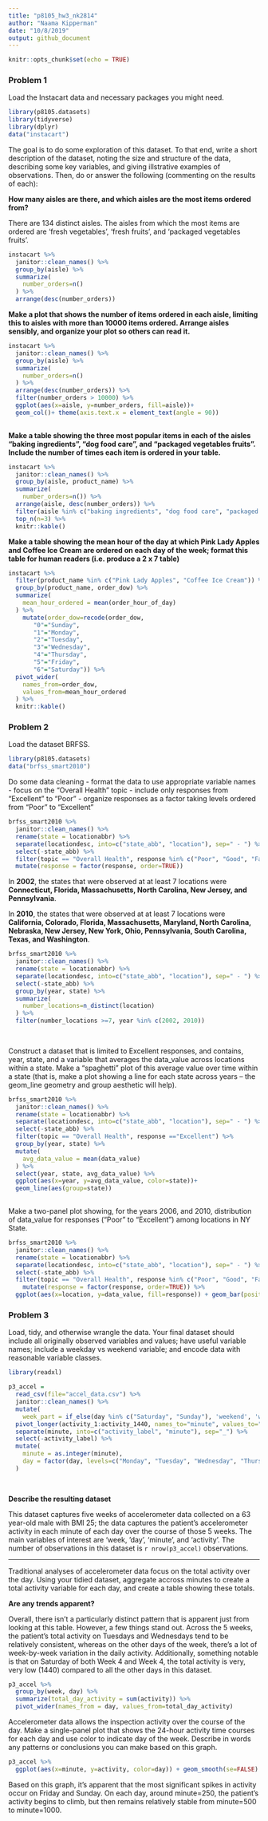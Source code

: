 ```yaml
---
title: "p8105_hw3_nk2814"
author: "Naama Kipperman"
date: "10/8/2019"
output: github_document
---
```



```r
knitr::opts_chunk$set(echo = TRUE)
```

### Problem 1 


Load the Instacart data and necessary packages you might need.
```r
library(p8105.datasets)
library(tidyverse)
library(dplyr)
data("instacart") 

```

The goal is to do some exploration of this dataset. To that end, write a short description of the dataset, noting the size and structure of the data, describing some key variables, and giving illstrative examples of observations. Then, do or answer the following (commenting on the results of each):

**How many aisles are there, and which aisles are the most items ordered from?**

There are 134 distinct aisles.
The aisles from which the most items are ordered are 'fresh vegetables', 'fresh fruits', and 'packaged vegetables fruits'.

```r

instacart %>% 
  janitor::clean_names() %>% 
  group_by(aisle) %>%
  summarize(
    number_orders=n()
  ) %>% 
  arrange(desc(number_orders))

```

**Make a plot that shows the number of items ordered in each aisle, limiting this to aisles with more than 10000 items ordered. Arrange aisles sensibly, and organize your plot so others can read it.**

```r

instacart %>% 
  janitor::clean_names() %>% 
  group_by(aisle) %>% 
  summarize(
    number_orders=n()
  ) %>% 
  arrange(desc(number_orders)) %>% 
  filter(number_orders > 10000) %>% 
  ggplot(aes(x=aisle, y=number_orders, fill=aisle))+
  geom_col()+ theme(axis.text.x = element_text(angle = 90))
  

```

**Make a table showing the three most popular items in each of the aisles “baking ingredients”, “dog food care”, and “packaged vegetables fruits”. Include the number of times each item is ordered in your table.**

```r
instacart %>% 
  janitor::clean_names() %>% 
  group_by(aisle, product_name) %>% 
  summarize(
    number_orders=n()) %>% 
  arrange(aisle, desc(number_orders)) %>% 
  filter(aisle %in% c("baking ingredients", "dog food care", "packaged vegetables fruits")) %>% 
  top_n(n=3) %>% 
  knitr::kable()
```


**Make a table showing the mean hour of the day at which Pink Lady Apples and Coffee Ice Cream are ordered on each day of the week; format this table for human readers (i.e. produce a 2 x 7 table)**

```r

instacart %>% 
  filter(product_name %in% c("Pink Lady Apples", "Coffee Ice Cream")) %>%
  group_by(product_name, order_dow) %>% 
  summarize(
    mean_hour_ordered = mean(order_hour_of_day)
  ) %>% 
    mutate(order_dow=recode(order_dow,
       "0"="Sunday",
       "1"="Monday",
       "2"="Tuesday",
       "3"="Wednesday",
       "4"="Thursday",
       "5"="Friday",
       "6"="Saturday")) %>% 
  pivot_wider(
    names_from=order_dow,
    values_from=mean_hour_ordered
  ) %>% 
  knitr::kable()

```


### Problem 2

Load the dataset BRFSS.

```r
library(p8105.datasets)
data("brfss_smart2010")
```

Do some data cleaning 
- format the data to use appropriate variable names
- focus on the “Overall Health” topic
- include only responses from “Excellent” to “Poor”
- organize responses as a factor taking levels ordered from “Poor” to “Excellent”
```r

brfss_smart2010 %>% 
  janitor::clean_names() %>% 
  rename(state = locationabbr) %>% 
  separate(locationdesc, into=c("state_abb", "location"), sep=" - ") %>% 
  select(-state_abb) %>% 
  filter(topic == "Overall Health", response %in% c("Poor", "Good", "Fair", "Excellent")) %>% 
  mutate(response = factor(response, order=TRUE)) 


```

In **2002**, the states that were observed at at least 7 locations were  **Connecticut, Florida, Massachusetts, North Carolina, New Jersey, and Pennsylvania**.

In **2010**, the states that were observed at at least 7 locations were **California, Colorado, Florida, Massachusetts, Maryland, North Carolina, Nebraska, New Jersey, New York, Ohio, Pennsylvania, South Carolina, Texas, and Washington**. 

```r

brfss_smart2010 %>% 
  janitor::clean_names() %>% 
  rename(state = locationabbr) %>% 
  separate(locationdesc, into=c("state_abb", "location"), sep=" - ") %>% 
  select(-state_abb) %>%
  group_by(year, state) %>%
  summarize(
    number_locations=n_distinct(location)
  ) %>% 
  filter(number_locations >=7, year %in% c(2002, 2010))
  
  

```

Construct a dataset that is limited to Excellent responses, and contains, year, state, and a variable that averages the data_value across locations within a state. Make a “spaghetti” plot of this average value over time within a state (that is, make a plot showing a line for each state across years – the geom_line geometry and group aesthetic will help).

```r
brfss_smart2010 %>% 
  janitor::clean_names() %>% 
  rename(state = locationabbr) %>% 
  separate(locationdesc, into=c("state_abb", "location"), sep=" - ") %>%
  select(-state_abb) %>% 
  filter(topic == "Overall Health", response =="Excellent") %>% 
  group_by(year, state) %>% 
  mutate(
    avg_data_value = mean(data_value)
  ) %>% 
  select(year, state, avg_data_value) %>% 
  ggplot(aes(x=year, y=avg_data_value, color=state))+
  geom_line(aes(group=state))
  

```

Make a two-panel plot showing, for the years 2006, and 2010, distribution of data_value for responses (“Poor” to “Excellent”) among locations in NY State.

```r
brfss_smart2010 %>% 
  janitor::clean_names() %>% 
  rename(state = locationabbr) %>% 
  separate(locationdesc, into=c("state_abb", "location"), sep=" - ") %>%
  select(-state_abb) %>% 
  filter(topic == "Overall Health", response %in% c("Poor", "Good", "Fair", "Excellent"), year %in% c(2006, 2010), state=="NY") %>% 
    mutate(response = factor(response, order=TRUE)) %>% 
  ggplot(aes(x=location, y=data_value, fill=response)) + geom_bar(position = "dodge", stat="identity") + theme(axis.text.x = element_text(angle = 90)) + facet_grid(year~.)


```



### Problem 3

Load, tidy, and otherwise wrangle the data. Your final dataset should include all originally observed variables and values; have useful variable names; include a weekday vs weekend variable; and encode data with reasonable variable classes. 

```r

library(readxl)

p3_accel =
  read_csv(file="accel_data.csv") %>% 
  janitor::clean_names() %>% 
  mutate(
    week_part = if_else(day %in% c("Saturday", "Sunday"), 'weekend', 'weekday')) %>% 
  pivot_longer(activity_1:activity_1440, names_to="minute", values_to="activity") %>% 
  separate(minute, into=c("activity_label", "minute"), sep="_") %>% 
  select(-activity_label) %>% 
  mutate(
    minute = as.integer(minute),
    day = factor(day, levels=c("Monday", "Tuesday", "Wednesday", "Thursday", "Friday", "Saturday", "Sunday"), order=TRUE)
  ) 
  
  
```

**Describe the resulting dataset**


This dataset captures five weeks of accelerometer data collected on a 63 year-old male with BMI 25; the data captures the patient's accelerometer activity in each minute of each day over the course of those 5 weeks. The main variables of interest are 'week, 'day', 'minute', and 'activity'. The number of observations in this dataset is `r nrow(p3_accel) ` observations. 

--------------

Traditional analyses of accelerometer data focus on the total activity over the day. Using your tidied dataset, aggregate accross minutes to create a total activity variable for each day, and create a table showing these totals. 

**Are any trends apparent?**

Overall, there isn't a particularly distinct pattern that is apparent just from looking at this table. However, a few things stand out. Across the 5 weeks, the patient's total activity on Tuesdays and Wednesdays tend to be relatively consistent, whereas on the other days of the week, there's a lot of week-by-week variation in the daily activity. Additionally, something notable is that on Saturday of both Week 4 and Week 4, the total activity is very, very low (1440) compared to all the other days in this dataset. 



```r

p3_accel %>% 
  group_by(week, day) %>% 
  summarize(total_day_activity = sum(activity)) %>% 
  pivot_wider(names_from = day, values_from=total_day_activity)


```

Accelerometer data allows the inspection activity over the course of the day. Make a single-panel plot that shows the 24-hour activity time courses for each day and use color to indicate day of the week. Describe in words any patterns or conclusions you can make based on this graph.

```r

p3_accel %>% 
  ggplot(aes(x=minute, y=activity, color=day)) + geom_smooth(se=FALSE)
```

Based on this graph, it's apparent that the most significant spikes in activity occur on Friday and Sunday. On each day, around minute=250, the patient's activity begins to climb, but then remains relatively stable from minute=500 to minute=1000. 